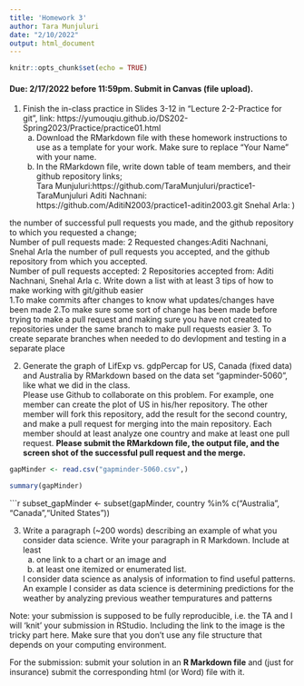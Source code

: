 ```yaml
---
title: 'Homework 3'
author: Tara Munjuluri
date: "2/10/2022"
output: html_document
---
```


```r
knitr::opts_chunk$set(echo = TRUE)
```

#### Due: 2/17/2022 before 11:59pm. Submit in Canvas (file upload).

1. Finish the in-class practice in Slides 3-12 in "Lecture 2-2-Practice for git", link: https://yumouqiu.github.io/DS202-Spring2023/Practice/practice01.html  
    a. Download the RMarkdown file with these homework instructions to use as a template for your work. Make sure to replace "Your Name" with your name.  
    b. In the RMarkdown file, write down table of team members, and their github repository links;   
    Tara Munjuluri:https://github.com/TaraMunjuluri/practice1-TaraMunjuluri
    Aditi Nachnani: https://github.com/AditiN2003/practice1-aditin2003.git
    Snehal Arla:
)

the number of successful pull requests you made, and the github repository to which you requested a change;  
Number of pull requests made: 2
Requested changes:Aditi Nachnani, Snehal Arla
the number of pull requests you accepted, and the github repository from which you accepted.  
Number of pull requests accepted: 2
Repositories accepted from: Aditi Nachnani, Snehal Arla
    c. Write down a list with at least 3 tips of how to make working with git/github easier  
1.To make commits after changes to know what updates/changes have been made
2.To make sure some sort of change has been made before trying to make a pull request and making sure you have not created to repositories under the same branch to make pull requests easier
3. To create separate branches when needed to do devlopment and testing in a separate place

2. Generate the graph of LifExp vs. gdpPercap for US, Canada (fixed data) and Australia by RMarkdown based on the data set "gapminder-5060", like what we did in the class.  
Please use Github to collaborate on this problem. For example, one member can create the plot of US in his/her repository. The other member will fork this repository, add the result for the second country, and make a pull request for merging into the main repository. Each member should at least analyze one country and make at least one pull request. **Please submit the RMarkdown file, the output file, and the screen shot of the successful pull request and the merge.**

```r
gapMinder <- read.csv("gapminder-5060.csv",)
```
```r
summary(gapMinder)
```
```r
subset_gapMinder <- subset(gapMinder, country %in% c("Australia", "Canada","United States"))



3. Write a paragraph (~200 words) describing an example of what you consider data science. Write your paragraph in R Markdown. Include at least 
    a. one link to a chart or an image and 
    b. at least one itemized or enumerated list.
    
    I consider data science as analysis of information to find useful patterns. An example I consider as data science is determining predictions for the weather by analyzing previous weather tempuratures and patterns
    

Note: your submission is supposed to be fully reproducible, i.e. the TA and I will 'knit' your submission in RStudio. Including the link to the image is the tricky part here. Make sure that you don't use any file structure that depends on your computing environment.


For the submission: submit your solution in an **R Markdown file** and (just for insurance) submit the corresponding html (or Word) file with it. 
